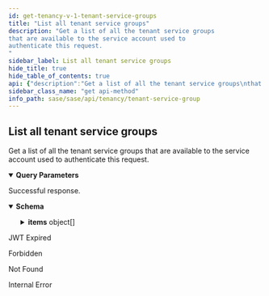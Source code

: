 ```yaml
---
id: get-tenancy-v-1-tenant-service-groups
title: "List all tenant service groups"
description: "Get a list of all the tenant service groups
that are available to the service account used to
authenticate this request.
"
sidebar_label: List all tenant service groups
hide_title: true
hide_table_of_contents: true
api: {"description":"Get a list of all the tenant service groups\nthat are available to the service account used to\nauthenticate this request.\n","operationId":"get-tenancy-v1-tenant_service_groups","parameters":[{"description":"Indicates whether the response structure lists groups in\ntheir hierarchy, or as an array of TSGs without regard to\nhierarchy. Default is false (don't show hierarchy).\n\nIf false, the order of the TSGs in the result array is not\nguaranteed.\n","in":"query","name":"hierarchy","schema":{"type":"boolean"}}],"responses":{"200":{"content":{"application/json":{"examples":{"tenant_service_groups":{"value":{"count":"5","items":[{"display_name":"Parent TSG","id":"1374575467","vertical":"High Tech"},{"display_name":"Child1","id":"1957242655","parent_id":"1374575467","support_contact":"user@example.com","vertical":"High Tech"},{"display_name":"Child2","id":"1995877003","parent_id":"1374575467","vertical":"High Tech"},{"id":"1739543876","name":"grandChild1","parent_id":"1957242655","support_contact":"user@example.com"},{"display_name":"Parent TSG 2","id":"1335787597","vertical":"Utilities & Energy"}]}},"tenant_service_groups?hierarchy=true":{"value":{"count":"5","items":[{"children":[{"children":[{"id":"1739543876","name":"grandChild1","parent_id":"1957242655","support_contact":"user@example.com"}],"display_name":"Child1","id":"1957242655","parent_id":"1374575467","support_contact":"user@example.com","vertical":"High Tech"},{"display_name":"Child2","id":"1995877003","parent_id":"1374575467","vertical":"High Tech"}],"display_name":"Parent TSG","id":"1374575467","vertical":"High Tech"},{"display_name":"Parent TSG 2","id":"1335787597","vertical":"Utilities & Energy"}]}}},"schema":{"allOf":[{"properties":{"count":{"description":"Total count of the items","type":"integer"}},"required":["count","items"],"type":"object"},{"example":{"count":1}},{"properties":{"items":{"items":{"allOf":[{"properties":{"display_name":{"description":"The tenant service group's display name.\n","example":"Example TSG","type":"string"},"id":{"allOf":[{"description":"A unique identifier.","example":"1378242802","maxLength":10,"minLength":10,"pattern":"^1[0-9]+$","readOnly":true,"type":"string"}],"description":"The tenant service group's ID.","readOnly":true},"parent_id":{"allOf":[{"allOf":[{"description":"A unique identifier.","example":"1378242802","maxLength":10,"minLength":10,"pattern":"^1[0-9]+$","readOnly":true,"type":"string"}],"example":1995877003,"readOnly":false,"type":"string"}],"description":"The TSG ID for this tenant service group's parent.\n"},"support_contact":{"description":"The email address of the person or organization that should\nbe contacted for support of this TSG.\n","example":"user@example.com","type":"string"},"vertical":{"description":"A token that identifies the business vertical supported by the SASE\nproducts managed by this TSG.\n","enum":["High Tech","Education","Manufacturing","Hospitality","Professional & Legal Services","Wholesale & Retail","Finance","Telecommunications","State & Local Government","Transportation & Logistics","Federal Government","Media & Entertainment","Nonclassifiable Establishments","Healthcare","Utilities & Energy","Insurance","Agriculture","Pharma & Life Sciences","Construction","Aerospace & Defense","Real Estate","Restaurant/Food Industry","Other"],"example":"High Tech","type":"string"}},"required":["id"],"type":"object"}],"type":"object"},"type":"array"}},"type":"object"}]}}},"description":"Successful response."},"401":{"content":{"text/plain":{"examples":{"Jwt Expired":{"value":"Jwt is expired"}}}},"description":"JWT Expired"},"403":{"content":{"application/json":{"examples":{"Forbidden":{"value":{"error":"Forbidden","message":"Forbidden","statusCode":403}}}}},"description":"Forbidden"},"404":{"content":{"application/json":{"examples":{"Tenant Service Group Not Found":{"value":{"error":"Not Found","message":"Not Found","statusCode":404}}}}},"description":"Not Found"},"500":{"content":{"application/json":{"examples":{"Internal Error":{"value":{"error":"Internal Server Error","message":"An internal server error occurred","statusCode":500}}}}},"description":"Internal Error"}},"security":[{"Bearer":[]}],"tags":["TenantServiceGroup"],"method":"get","path":"/tenancy/v1/tenant_service_groups","servers":[{"url":"https://api.sase.paloaltonetworks.com"}],"securitySchemes":{"Bearer":{"scheme":"bearer","type":"http"}},"info":{"contact":{},"description":"Manages tenant service groups.\n","title":"Tenant Service Group","version":"1.0"},"postman":{"name":"List all tenant service groups","description":{"content":"Get a list of all the tenant service groups\nthat are available to the service account used to\nauthenticate this request.\n","type":"text/plain"},"url":{"path":["tenancy","v1","tenant_service_groups"],"host":["{{baseUrl}}"],"query":[{"disabled":false,"description":{"content":"Indicates whether the response structure lists groups in\ntheir hierarchy, or as an array of TSGs without regard to\nhierarchy. Default is false (don't show hierarchy).\n\nIf false, the order of the TSGs in the result array is not\nguaranteed.\n","type":"text/plain"},"key":"hierarchy","value":""}],"variable":[]},"header":[{"key":"Accept","value":"application/json"}],"method":"GET","auth":{"type":"bearer","bearer":[{"type":"any","value":"<Bearer Token>","key":"token"}]}}}
sidebar_class_name: "get api-method"
info_path: sase/sase/api/tenancy/tenant-service-group
---
```



## List all tenant service groups



Get a list of all the tenant service groups
that are available to the service account used to
authenticate this request.


<details style={{"marginBottom":"1rem"}} data-collapsed={false} open={true}><summary style={{}}><strong>Query Parameters</strong></summary><div><ul><ParamsItem className={"paramsItem"} param={{"description":"Indicates whether the response structure lists groups in\ntheir hierarchy, or as an array of TSGs without regard to\nhierarchy. Default is false (don't show hierarchy).\n\nIf false, the order of the TSGs in the result array is not\nguaranteed.\n","in":"query","name":"hierarchy","schema":{"type":"boolean"}}}></ParamsItem></ul></div></details><div><ApiTabs><TabItem label={"200"} value={"200"}><div>

Successful response.

</div><div><MimeTabs groupId={"mime-type"}><TabItem label={"application/json"} value={"application/json"}><SchemaTabs groupId={"schema-tabs"}><TabItem label={"Schema"} value={"Schema"}><details style={{}} data-collapsed={false} open={true}><summary style={{"textAlign":"left"}}><strong>Schema</strong></summary><div style={{"textAlign":"left","marginLeft":"1rem"}}></div><ul style={{"marginLeft":"1rem"}}><SchemaItem collapsible={false} name={"count"} required={false} schemaDescription={"Total count of the items"} schemaName={"integer"} qualifierMessage={undefined} defaultValue={undefined}></SchemaItem><SchemaItem collapsible={true} className={"schemaItem"}><details style={{}}><summary style={{}}><strong>items</strong><span style={{"opacity":"0.6"}}> object[]</span></summary><div style={{"marginLeft":"1rem"}}><SchemaItem collapsible={false} name={"display_name"} required={false} schemaDescription={"The tenant service group's display name.\n"} schemaName={"string"} qualifierMessage={undefined} defaultValue={undefined}></SchemaItem><SchemaItem collapsible={false} name={"id"} required={false} schemaDescription={"The tenant service group's ID."} schemaName={"string"} qualifierMessage={"**Possible values:** `>= 10 characters` and `<= 10 characters`, Value must match regular expression `^1[0-9]+$`"} defaultValue={undefined}></SchemaItem><SchemaItem collapsible={false} name={"parent_id"} required={false} schemaDescription={"The TSG ID for this tenant service group's parent.\n"} schemaName={"string"} qualifierMessage={"**Possible values:** `>= 10 characters` and `<= 10 characters`, Value must match regular expression `^1[0-9]+$`"} defaultValue={undefined}></SchemaItem><SchemaItem collapsible={false} name={"support_contact"} required={false} schemaDescription={"The email address of the person or organization that should\nbe contacted for support of this TSG.\n"} schemaName={"string"} qualifierMessage={undefined} defaultValue={undefined}></SchemaItem><SchemaItem collapsible={false} name={"vertical"} required={false} schemaDescription={"A token that identifies the business vertical supported by the SASE\nproducts managed by this TSG.\n"} schemaName={"string"} qualifierMessage={"**Possible values:** [`High Tech`, `Education`, `Manufacturing`, `Hospitality`, `Professional & Legal Services`, `Wholesale & Retail`, `Finance`, `Telecommunications`, `State & Local Government`, `Transportation & Logistics`, `Federal Government`, `Media & Entertainment`, `Nonclassifiable Establishments`, `Healthcare`, `Utilities & Energy`, `Insurance`, `Agriculture`, `Pharma & Life Sciences`, `Construction`, `Aerospace & Defense`, `Real Estate`, `Restaurant/Food Industry`, `Other`]"} defaultValue={undefined}></SchemaItem></div></details></SchemaItem></ul></details></TabItem><TabItem label={"Example (from schema)"} value={"Example (from schema)"}><ResponseSamples responseExample={"{\n  \"count\": 0,\n  \"items\": [\n    {\n      \"display_name\": \"string\",\n      \"id\": \"string\",\n      \"parent_id\": \"string\",\n      \"support_contact\": \"string\",\n      \"vertical\": \"High Tech\"\n    }\n  ]\n}"} language={"json"}></ResponseSamples></TabItem><TabItem label={"Tenant_service_groups"} value={"Tenant_service_groups"}><ResponseSamples responseExample={"{\n  \"count\": \"5\",\n  \"items\": [\n    {\n      \"display_name\": \"Parent TSG\",\n      \"id\": \"1374575467\",\n      \"vertical\": \"High Tech\"\n    },\n    {\n      \"display_name\": \"Child1\",\n      \"id\": \"1957242655\",\n      \"parent_id\": \"1374575467\",\n      \"support_contact\": \"user@example.com\",\n      \"vertical\": \"High Tech\"\n    },\n    {\n      \"display_name\": \"Child2\",\n      \"id\": \"1995877003\",\n      \"parent_id\": \"1374575467\",\n      \"vertical\": \"High Tech\"\n    },\n    {\n      \"id\": \"1739543876\",\n      \"name\": \"grandChild1\",\n      \"parent_id\": \"1957242655\",\n      \"support_contact\": \"user@example.com\"\n    },\n    {\n      \"display_name\": \"Parent TSG 2\",\n      \"id\": \"1335787597\",\n      \"vertical\": \"Utilities & Energy\"\n    }\n  ]\n}"} language={"json"}></ResponseSamples></TabItem><TabItem label={"Tenant_service_groups?hierarchy=true"} value={"Tenant_service_groups?hierarchy=true"}><ResponseSamples responseExample={"{\n  \"count\": \"5\",\n  \"items\": [\n    {\n      \"children\": [\n        {\n          \"children\": [\n            {\n              \"id\": \"1739543876\",\n              \"name\": \"grandChild1\",\n              \"parent_id\": \"1957242655\",\n              \"support_contact\": \"user@example.com\"\n            }\n          ],\n          \"display_name\": \"Child1\",\n          \"id\": \"1957242655\",\n          \"parent_id\": \"1374575467\",\n          \"support_contact\": \"user@example.com\",\n          \"vertical\": \"High Tech\"\n        },\n        {\n          \"display_name\": \"Child2\",\n          \"id\": \"1995877003\",\n          \"parent_id\": \"1374575467\",\n          \"vertical\": \"High Tech\"\n        }\n      ],\n      \"display_name\": \"Parent TSG\",\n      \"id\": \"1374575467\",\n      \"vertical\": \"High Tech\"\n    },\n    {\n      \"display_name\": \"Parent TSG 2\",\n      \"id\": \"1335787597\",\n      \"vertical\": \"Utilities & Energy\"\n    }\n  ]\n}"} language={"json"}></ResponseSamples></TabItem></SchemaTabs></TabItem></MimeTabs></div></TabItem><TabItem label={"401"} value={"401"}><div>

JWT Expired

</div><div><MimeTabs groupId={"mime-type"}><TabItem label={"text/plain"} value={"text/plain"}><SchemaTabs groupId={"schema-tabs"}><TabItem label={" Jwt  Expired"} value={" Jwt  Expired"}><ResponseSamples responseExample={"Jwt is expired"} language={"shell"}></ResponseSamples></TabItem></SchemaTabs></TabItem></MimeTabs></div></TabItem><TabItem label={"403"} value={"403"}><div>

Forbidden

</div><div><MimeTabs groupId={"mime-type"}><TabItem label={"application/json"} value={"application/json"}><SchemaTabs groupId={"schema-tabs"}><TabItem label={" Forbidden"} value={" Forbidden"}><ResponseSamples responseExample={"{\n  \"error\": \"Forbidden\",\n  \"message\": \"Forbidden\",\n  \"statusCode\": 403\n}"} language={"json"}></ResponseSamples></TabItem></SchemaTabs></TabItem></MimeTabs></div></TabItem><TabItem label={"404"} value={"404"}><div>

Not Found

</div><div><MimeTabs groupId={"mime-type"}><TabItem label={"application/json"} value={"application/json"}><SchemaTabs groupId={"schema-tabs"}><TabItem label={" Tenant  Service  Group  Not  Found"} value={" Tenant  Service  Group  Not  Found"}><ResponseSamples responseExample={"{\n  \"error\": \"Not Found\",\n  \"message\": \"Not Found\",\n  \"statusCode\": 404\n}"} language={"json"}></ResponseSamples></TabItem></SchemaTabs></TabItem></MimeTabs></div></TabItem><TabItem label={"500"} value={"500"}><div>

Internal Error

</div><div><MimeTabs groupId={"mime-type"}><TabItem label={"application/json"} value={"application/json"}><SchemaTabs groupId={"schema-tabs"}><TabItem label={" Internal  Error"} value={" Internal  Error"}><ResponseSamples responseExample={"{\n  \"error\": \"Internal Server Error\",\n  \"message\": \"An internal server error occurred\",\n  \"statusCode\": 500\n}"} language={"json"}></ResponseSamples></TabItem></SchemaTabs></TabItem></MimeTabs></div></TabItem></ApiTabs></div>
      